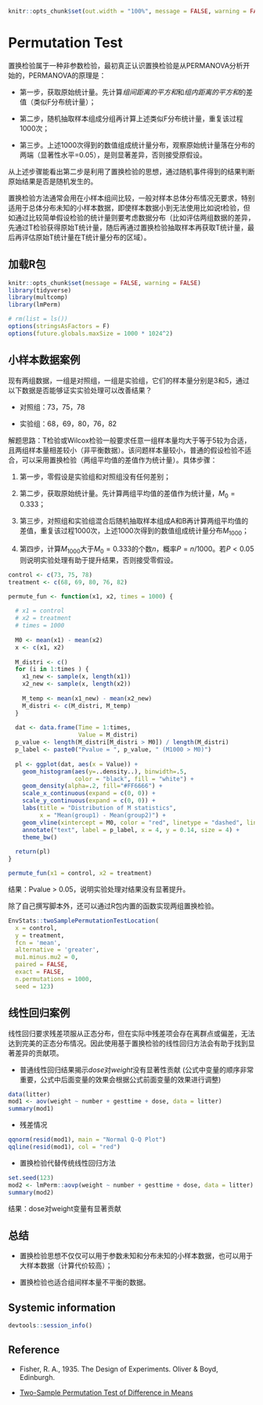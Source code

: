 ```r
knitr::opts_chunk$set(out.width = "100%", message = FALSE, warning = FALSE)
```


# Permutation Test {#PermutationTest}

置换检验属于一种非参数检验，最初真正认识置换检验是从PERMANOVA分析开始的，PERMANOVA的原理是：

+ 第一步，获取原始统计量。先计算*组间距离的平方和*和*组内距离的平方和*的差值（类似F分布统计量）；

+ 第二步，随机抽取样本组成分组再计算上述类似F分布统计量，重复该过程1000次；

+ 第三步。上述1000次得到的数值组成统计量分布，观察原始统计量落在分布的两端（显著性水平=0.05），是则显著差异，否则接受原假设。

从上述步骤能看出第二步是利用了置换检验的思想，通过随机事件得到的结果判断原始结果是否是随机发生的。


置换检验方法通常会用在小样本组间比较，一般对样本总体分布情况无要求，特别适用于总体分布未知的小样本数据，即使样本数据小到无法使用比如说t检验，但如通过比较简单假设检验的统计量则要考虑数据分布（比如评估两组数据的差异，先通过T检验获得原始T统计量，随后再通过置换检验抽取样本再获取T统计量，最后再评估原始T统计量在T统计量分布的区域）。


## 加载R包

```r
knitr::opts_chunk$set(message = FALSE, warning = FALSE)
library(tidyverse)
library(multcomp)
library(lmPerm)

# rm(list = ls())
options(stringsAsFactors = F)
options(future.globals.maxSize = 1000 * 1024^2)
```


## 小样本数据案例

现有两组数据，一组是对照组，一组是实验组，它们的样本量分别是3和5，通过以下数据是否能够证实实验处理可以改善结果？

+ 对照组：73，75，78

+ 实验组：68，69，80，76，82

解题思路：T检验或Wilcox检验一般要求任意一组样本量均大于等于5较为合适，且两组样本量相差较小（非平衡数据）。该问题样本量较小，普通的假设检验不适合，可以采用置换检验（两组平均值的差值作为统计量）。具体步骤：

1. 第一步，零假设是实验组和对照组没有任何差别；

2. 第二步，获取原始统计量。先计算两组平均值的差值作为统计量，$M_{0} = 0.333$；

3. 第三步，对照组和实验组混合后随机抽取样本组成A和B再计算两组平均值的差值，重复该过程1000次，上述1000次得到的数值组成统计量分布$M_{1000}$；

4. 第四步，计算$M_{1000}$大于$M_{0} = 0.333$的个数$n$，概率$P=n/1000$。若$P < 0.05$则说明实验处理有助于提升结果，否则接受零假设。

```r
control <- c(73, 75, 78)
treatment <- c(68, 69, 80, 76, 82)

permute_fun <- function(x1, x2, times = 1000) {
  
  # x1 = control
  # x2 = treatment
  # times = 1000
  
  M0 <- mean(x1) - mean(x2)
  x <- c(x1, x2)
  
  M_distri <- c()
  for (i in 1:times ) {
    x1_new <- sample(x, length(x1))
    x2_new <- sample(x, length(x2))
    
    M_temp <- mean(x1_new) - mean(x2_new)
    M_distri <- c(M_distri, M_temp)
  }
  
  dat <- data.frame(Time = 1:times,
                    Value = M_distri)
  p_value <- length(M_distri[M_distri > M0]) / length(M_distri)
  p_label <- paste0("Pvalue = ", p_value, " (M1000 > M0)")
  
  pl <- ggplot(dat, aes(x = Value)) + 
    geom_histogram(aes(y=..density..), binwidth=.5, 
                   color = "black", fill = "white") +
    geom_density(alpha=.2, fill="#FF6666") +
    scale_x_continuous(expand = c(0, 0)) +
    scale_y_continuous(expand = c(0, 0)) +
    labs(title = "Distribution of M statistics",
         x = "Mean(group1) - Mean(group2)") +
    geom_vline(xintercept = M0, color = "red", linetype = "dashed", linewidth = 1) +  
    annotate("text", label = p_label, x = 4, y = 0.14, size = 4) +
    theme_bw()
  
  return(pl)
}

permute_fun(x1 = control, x2 = treatment)
```

结果：Pvalue > 0.05，说明实验处理对结果没有显著提升。


除了自己撰写脚本外，还可以通过R包内置的函数实现两组置换检验。

```r
EnvStats::twoSamplePermutationTestLocation(
  x = control,
  y = treatment,
  fcn = 'mean',
  alternative = 'greater',
  mu1.minus.mu2 = 0,
  paired = FALSE,
  exact = FALSE,
  n.permutations = 1000,
  seed = 123)
```


## 线性回归案例

线性回归要求残差项服从正态分布，但在实际中残差项会存在离群点或偏差，无法达到完美的正态分布情况。因此使用基于置换检验的线性回归方法会有助于找到显著差异的贡献项。

+ 普通线性回归结果揭示*dose*对*weight*没有显著性贡献 (公式中变量的顺序非常重要，公式中后面变量的效果会根据公式前面变量的效果进行调整)

```r
data(litter)
mod1 <- aov(weight ~ number + gesttime + dose, data = litter)
summary(mod1)
```

+ 残差情况

```r
qqnorm(resid(mod1), main = "Normal Q-Q Plot")
qqline(resid(mod1), col = "red")
```

+ 置换检验代替传统线性回归方法

```r
set.seed(123)
mod2 <- lmPerm::aovp(weight ~ number + gesttime + dose, data = litter)
summary(mod2)
```


结果：dose对weight变量有显著贡献


## 总结

+ 置换检验思想不仅仅可以用于参数未知和分布未知的小样本数据，也可以用于大样本数据（计算代价较高）；

+ 置换检验也适合组间样本量不平衡的数据。


## Systemic information
```r
devtools::session_info()
```


## Reference

+ Fisher, R. A., 1935. The Design of Experiments. Oliver & Boyd, Edinburgh.

+ [Two-Sample Permutation Test of Difference in Means](https://www.cfholbert.com/blog/two_sample_permutation_test/#:~:text=The%20two%2Dsample%20permutation%20test,median%2C%20or%20some%20other%20measure.)
